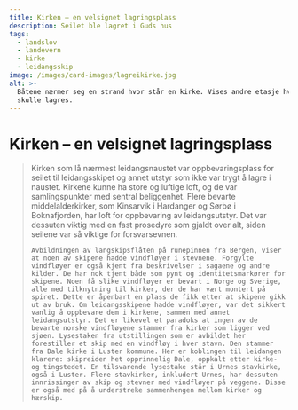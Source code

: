 ```yaml
---
title: Kirken – en velsignet lagringsplass
description: Seilet ble lagret i Guds hus
tags:
  - landslov
  - landevern
  - kirke
  - leidangsskip
image: /images/card-images/lagreikirke.jpg
alt: >-
  Båtene nærmer seg en strand hvor står en kirke. Vises andre etasje hvor seilen
  skulle lagres.
---
```



# Kirken – en velsignet lagringsplass

<Blockquote
    quote='«Hele mannskapet skal følge seilet og all redskapen til kirken»'
    footer='Landevernsbolken, kapittel 14' />


<Container stil="initial side">
    Kirken som lå nærmest leidangsnaustet var oppbevaringsplass for seilet til leidangsskipet og annet utstyr som ikke var trygt å lagre i naustet. Kirkene kunne ha store og luftige loft, og de var samlingspunkter med sentral beliggenhet. 
    Flere bevarte middelalderkirker, som Kinsarvik i Hardanger og Sørbø i Boknafjorden, har loft for oppbevaring av leidangsutstyr. Det var dessuten viktig med en fast prosedyre som gjaldt over alt, siden seilene var så viktige for forsvarsevnen. 
    
    Avbildningen av langskipsflåten på runepinnen fra Bergen, viser at noen av skipene hadde vindfløyer i stevnene. Forgylte vindfløyer er også kjent fra beskrivelser i sagaene og andre kilder. De har nok tjent både som pynt og identitetsmarkører for skipene. Noen få slike vindfløyer er bevart i Norge og Sverige, alle med tilknytning til kirker, der de har vært montert på spiret. Dette er åpenbart en plass de fikk etter at skipene gikk ut av bruk. Om leidangsskipene hadde vindfløyer, var det sikkert vanlig å oppbevare dem i kirkene, sammen med annet leidangsutstyr. Det er likevel et paradoks at ingen av de bevarte norske vindfløyene stammer fra kirker som ligger ved sjøen. Lysestaken fra utstillingen som er avbildet her forestiller et skip med en vindfløy i hver stavn. Den stammer fra Dale kirke i Luster kommune. Her er koblingen til leidangen klarere: skipreiden het opprinnelig Dale, oppkalt etter kirke- og tingstedet. En tilsvarende lysestake står i Urnes stavkirke, også i Luster. Flere stavkirker, inkludert Urnes, har dessuten innrissinger av skip og stevner med vindfløyer på veggene. Disse er også med på å understreke sammenhengen mellom kirker og hærskip.
</Container>

<Figure
    image="/images/landevernsbolken/Bf_MA_58_Ck_766.jpg"
    title="Lysestake av jern formet som et langskip, fra Dale kirke, Luster"
    alt="Lysestake av jern formet som et langskip"
    href="https://digitaltmuseum.no/0210112499833/kirkekunst"
>
</Figure>
